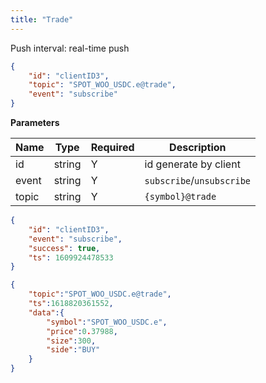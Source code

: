 ```yaml
---
title: "Trade"
---
```


Push interval: real-time push

```json
{
    "id": "clientID3",
    "topic": "SPOT_WOO_USDC.e@trade",
    "event": "subscribe"
}
```

**Parameters**

| Name   | Type   | Required | Description                              |
| ------ | ------ | -------- | ---------------------------------------- |
| id     | string | Y        | id generate by client                    |
| event  | string | Y        | `subscribe`/`unsubscribe`                |
| topic  | string | Y        | `{symbol}@trade`                         |

<RequestExample>

```json Response
{
    "id": "clientID3",
    "event": "subscribe",
    "success": true,
    "ts": 1609924478533
}
```

</RequestExample>

<ResponseExample>

```json Subscribed Message
{
    "topic":"SPOT_WOO_USDC.e@trade",
    "ts":1618820361552,
    "data":{
        "symbol":"SPOT_WOO_USDC.e",
        "price":0.37988,
        "size":300,
        "side":"BUY"
    }
}
```

</ResponseExample>
